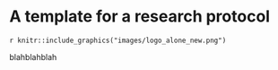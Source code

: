 #	A template for a research protocol {#protocol}
`r knitr::include_graphics("images/logo_alone_new.png")`

blahblahblah